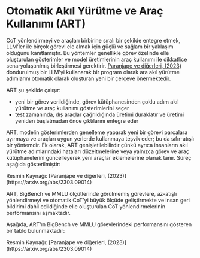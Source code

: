 # Otomatik Akıl Yürütme ve Araç Kullanımı (ART)


CoT yönlendirmeyi ve araçları birbirine sıralı bir şekilde entegre etmek, LLM'ler ile birçok görevi ele almak için güçlü ve sağlam bir yaklaşım olduğunu kanıtlamıştır. Bu yöntemler genellikle görev özelinde elle oluşturulan gösterimler ve model üretimlerinin araç kullanımı ile dikkatlice senaryolaştırılmış birleştirmesi gerektirir. [Paranjape ve diğerleri, (2023)](https://arxiv.org/abs/2303.09014) dondurulmuş bir LLM'yi kullanarak bir program olarak ara akıl yürütme adımlarını otomatik olarak oluşturan yeni bir çerçeve önermektedir.

ART şu şekilde çalışır:
- yeni bir görev verildiğinde, görev kütüphanesinden çoklu adım akıl yürütme ve araç kullanımı gösterimlerini seçer
- test zamanında, dış araçlar çağrıldığında üretimi duraklatır ve üretimi yeniden başlatmadan önce çıktılarını entegre eder

ART, modelin gösterimlerden genelleme yaparak yeni bir görevi parçalara ayırmaya ve araçları uygun yerlerde kullanmaya teşvik eder; bu da sıfır-atışlı bir yöntemdir. Ek olarak, ART genişletilebilirdir çünkü ayrıca insanların akıl yürütme adımlarındaki hataları düzeltmelerine veya yalnızca görev ve araç kütüphanelerini güncelleyerek yeni araçlar eklemelerine olanak tanır. Süreç aşağıda gösterilmiştir:

<Screenshot src={ART} alt="ART" />
Resmin Kaynağı: [Paranjape ve diğerleri, (2023)](https://arxiv.org/abs/2303.09014)

ART, BigBench ve MMLU ölçütlerinde görülmemiş görevlere, az-atışlı yönlendirmeyi ve otomatik CoT'yi büyük ölçüde geliştirmekte ve insan geri bildirimi dahil edildiğinde elle oluşturulan CoT yönlendirmelerinin performansını aşmaktadır. 

Aşağıda, ART'ın BigBench ve MMLU görevlerindeki performansını gösteren bir tablo bulunmaktadır:

<Screenshot src={ART2} alt="ART2" />
Resmin Kaynağı: [Paranjape ve diğerleri, (2023)](https://arxiv.org/abs/2303.09014)